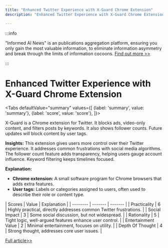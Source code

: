 ```yaml
---
title: "Enhanced Twitter Experience with X-Guard Chrome Extension"
description: "Enhanced Twitter Experience with X-Guard Chrome Extension"

---
```



:::info

"Informed AI News" is an publications aggregation platform, ensuring you only gain the most valuable information, to eliminate information asymmetry and break through the limits of information cocoons.  [Find out more >>](/)

:::

# Enhanced Twitter Experience with X-Guard Chrome Extension


<Tabs
	defaultValue="summary"
	values={[
	{label: 'summary', value: 'summary'},
	{label: 'score', value: 'score'},
]}>
<TabItem value="summary">


X-Guard is a Chrome extension for Twitter. It blocks ads, video-only content, and filters posts by keywords. It also shows follower counts. Future updates will block content by user tags.

**Insights:**
This extension gives users more control over their Twitter experience. It addresses common frustrations with social media algorithms. The follower count feature adds transparency, helping users gauge account influence. Keyword filtering keeps timelines focused.

**Explanation:**
- **Chrome extension:** A small software program for Chrome browsers that adds extra features.
- **User tags:** Labels or categories assigned to users, often used to describe their role or content type.
</TabItem>
<TabItem value="score">
	| Scores     | Value   | Explanation |
	| -------- | ------- | ------- |
	| Practicality  | 6    | Highly practical, directly addresses common Twitter frustrations.    |
	| Social Impact | 3     | Some social discussion, but not widespread.    |
	| Rationality    | 5    | Tight logic, well-argued features enhance user control.    |
	| Entertainment Value    | 2    | Minimal entertainment, focuses on utility.    |
	| Depth Of Thought    | 4    | Strong thought, addresses core user issues.    |
</TabItem>
</Tabs>

[Full article>>](https://github.com/ruanyf/weekly/issues/5249)
